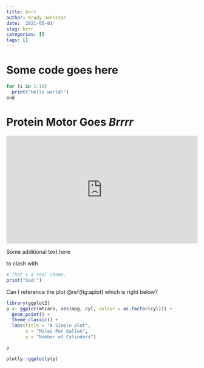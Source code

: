 ```yaml
---
title: brrr
author: Brady Johnston
date: '2021-05-01'
slug: brrr
categories: []
tags: []
---
```


# Some code goes here
```r
for (i in 1:10) 
  print("Hello world!")
end 
```


# Protein Motor Goes _Brrrr_

<div style='position:relative; padding-bottom:56.25%;'><iframe src='https://gfycat.com/ifr/jointslimyaidi' frameborder='0' scrolling='no' width='100%' height='100%' style='position:absolute;top:0;left:0;float:right' allowfullscreen></iframe></div>

Some additional text here

to clash with 

```r
# That's a real shame.
print("Sad!")
```

Can I reference the plot \@ref(fig:aplot) which is right below?

```r
library(ggplot2)
p <- ggplot(mtcars, aes(mpg, cyl, colour = as.factor(cyl))) + 
  geom_point() + 
  theme_classic() + 
  labs(title = "A Simple plot", 
       x = "Miles Per Gallon", 
       y = "Number of Cylinders")

p
```


```r
plotly::ggplotly(p)
```

